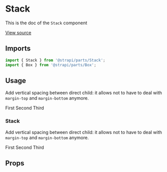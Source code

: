 <!--- Stack.stories.mdx --->



<Meta title="Design System/Atoms/Stack" component={Stack} />

# Stack

This is the doc of the `Stack` component

[View source](https://github.com/strapi/parts/tree/develop/packages/strapi-parts/src/Stack)

## Imports

```js
import { Stack } from '@strapi/parts/Stack';
import { Box } from '@strapi/parts/Box';
```

## Usage

Add vertical spacing between direct child: it allows not to have to deal with `margin-top` and `margin-bottom` anymore.

<Canvas>
  <Story name="base">
    <Stack size={4} background="secondary200" padding={3}>
      <Box background="primary100" padding={4}>
        First
      </Box>
      <Box background="primary100" padding={4}>
        Second
      </Box>
      <Box background="primary100" padding={4}>
        Third
      </Box>
    </Stack>
  </Story>
</Canvas>

### Stack

Add vertical spacing between direct child: it allows not to have to deal with `margin-top` and `margin-bottom` anymore.

<Canvas>
  <Story name="horizontal">
    <Stack size={4} horizontal background="secondary200" padding={3}>
      <Box background="primary100" padding={4}>
        First
      </Box>
      <Box background="primary100" padding={4}>
        Second
      </Box>
      <Box background="primary100" padding={4}>
        Third
      </Box>
    </Stack>
  </Story>
</Canvas>

## Props

<ArgsTable of={Stack} />
